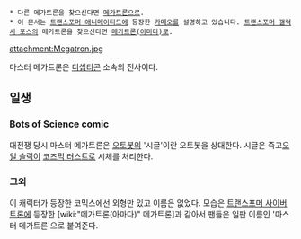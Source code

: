  * 다른 메가트론을 찾으신다면 [[메가트론]]으로.
 * 이 문서는 [[트랜스포머 애니메이티드]]에 등장한 [[카메오]]를 설명하고 있습니다. [[트랜스포머 갤럭시 포스]]의 메가트론을 찾으신다면 [[메가트론(아마다)]]로.

attachment:Megatron.jpg

마스터 메가트론은 [[디셉티콘]] 소속의 전사이다.

== 일생 ==
=== Bots of Science comic ===
대전쟁 당시 마스터 메가트론은 [[오토봇]]의 '시글'이란 오토봇을 상대한다. 시글은 죽고[[오일 슬릭]]이 [[코즈믹 러스트]]로 시체를 처리한다.

=== 그외 ===
이 캐릭터가 등장한 코믹스에선 외형만 있고 이름은 없었다. 모습은 [[트랜스포머 사이버트론]]에 등장한 [wiki:"메가트론(아마다)" 메가트론]과 같아서 팬들은 일판 이름인 '마스터 메가트론'으로 붙여준다.
